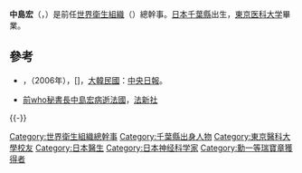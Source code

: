 '''中島宏'''（{{jpn|j=中嶋 宏|hg=なかじま ひろし|rm=Nakajima Hiroshi}}，{{bd|1928年|5月16日|2013年|1月26日|Hiroshi}}）是前任[[世界衛生組織|世界衛生組織]]（{{lang|en|WHO}}）總幹事。[[日本|日本]][[千葉縣|千葉縣]]出生，[[東京医科大学|東京医科大学]]畢業。

==參考==
*{{lang|ko|남정호}}，（2006年），[{{lang|ko|글로벌아이}}][https://web.archive.org/web/20070310211420/http://news.media.daum.net/editorial/column/200610/10/joins/v14295914.html {{lang|ko|'유엔 총장 반기문'이 유념할 일}}]，[[大韓民國|大韓民國]]：[[中央日報_(韓國)|中央日報]]。
*[http://tw.news.yahoo.com/前who秘書長中島宏病逝法國-142003801.html 前who秘書長中島宏病逝法國]{{Wayback|url=http://tw.news.yahoo.com/%E5%89%8Dwho%E7%A7%98%E6%9B%B8%E9%95%B7%E4%B8%AD%E5%B3%B6%E5%AE%8F%E7%97%85%E9%80%9D%E6%B3%95%E5%9C%8B-142003801.html |date=20130203115920 }}，[[法新社|法新社]]

{{-}}
{{start box}}
{{s-intgov|un}} 
{{s-before|[[哈夫丹·馬勒|哈夫丹·馬勒]]}}
{{s-title|[[世界卫生组织#歷任總幹事|世界衛生組織總幹事]]|1988-1998}}
{{s-after|[[格罗·哈莱姆·布伦特兰|布倫特蘭夫人]]}}
{{end box}}

{{世界卫生组织总干事}}

{{Authority control}}
{{Japan-poli-bio-stub}}

{{DEFAULTSORT:Nakajima Hiroshi}}
[[Category:世界衛生組織總幹事|Category:世界衛生組織總幹事]]
[[Category:千葉縣出身人物|Category:千葉縣出身人物]]
[[Category:東京醫科大學校友|Category:東京醫科大學校友]]
[[Category:日本醫生|Category:日本醫生]]
[[Category:日本神经科学家|Category:日本神经科学家]]
[[Category:勳一等瑞寶章獲得者|Category:勳一等瑞寶章獲得者]]